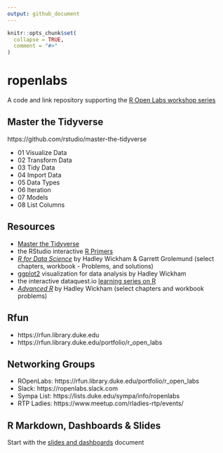 ```yaml
---
output: github_document
---
```


<!-- README.md is generated from README.Rmd. Please edit that file -->

```r
knitr::opts_chunk$set(
  collapse = TRUE,
  comment = "#>"
)
```

# ropenlabs

<!-- badges: start -->
<!-- badges: end -->

A code and link repository supporting the [R Open Labs workshop series](https://rfun.library.duke.edu/portfolio/r_open_labs/)

## Master the Tidyverse
https://github.com/rstudio/master-the-tidyverse

- 01 Visualize Data
- 02 Transform Data
- 03 Tidy Data
- 04 Import Data
- 05 Data Types
- 06 Iteration
- 07 Models
- 08 List Columns

## Resources

-  [Master the Tidyverse](https://github.com/rstudio/master-the-tidyverse) 
-  the RStudio interactive [R Primers](https://rstudio.cloud/learn/primers)
-  [*R for Data Science*](https://r4ds.had.co.nz/) by Hadley Wickham & Garrett Grolemund (select chapters, workbook - Problems, and solutions)
-  [ggplot2](https://ggplot2-book.org/) visualization for data analysis by Hadley Wickham
-  the interactive dataquest.io [learning series on R](https://www.dataquest.io/path/data-analyst-r/)
-  [*Advanced R*](https://adv-r.hadley.nz/) by Hadley Wickham (select chapters and workbook problems)

## Rfun

- https://rfun.library.duke.edu
- https://rfun.library.duke.edu/portfolio/r_open_labs

## Networking Groups
- ROpenLabs:  https://rfun.library.duke.edu/portfolio/r_open_labs
- Slack:  https://ropenlabs.slack.com
- Sympa List:  https://lists.duke.edu/sympa/info/ropenlabs
- RTP Ladies:  https://www.meetup.com/rladies-rtp/events/

## R Markdown, Dashboards & Slides
Start with the [slides and dashboards](sessions/99_slides_dashboards.md) document